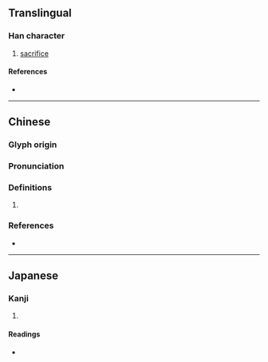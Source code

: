 {{character info/new}}
==Translingual==

===Han character===
{{Han char|rn=32|rad=土|as=06|sn=9|four=42113|canj=GLMO|ids=⿰土兆}}

# [[sacrifice]]

====References====
* {{Han ref|kx=0228.030|dkj=05043|dj=0464.020|hdz=10440.060|uh=5797|ud=22423|bh=CE55|bd=52821}}

----

==Chinese==
{{zh-forms}}

===Glyph origin===
{{Han etym}}

===Pronunciation===
{{zh-pron
|m=zhào
|c=ziu6,siu6
|mc=y
|oc=y
|cat=
}}

===Definitions===
{{zh-hanzi}}

# {{rfdef|zh}}

===References===
* {{R:yue:mfccd}}

----

==Japanese==

===Kanji===
{{ja-kanji|grade=|rs=土06}}

# {{defn|lang=ja|sort=土06}}

====Readings====
* {{ja-readings|on=[[ちょう]] (chō), [[じょう]] (jō)|kun=[[はいりどころ]] (hauridokoro)}}
